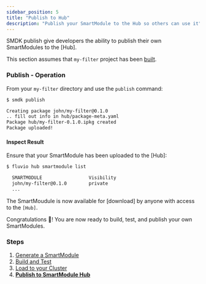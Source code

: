 ```yaml
---
sidebar_position: 5
title: "Publish to Hub"
description: "Publish your SmartModule to the Hub so others can use it"
---
```


SMDK publish give developers the ability to publish their own SmartModules to the [Hub].

This section assumes that `my-filter` project has been [built].

### Publish - Operation

From your `my-filter` directory and use the `publish` command:

```bash copy="fl"
$ smdk publish

Creating package john/my-filter@0.1.0
.. fill out info in hub/package-meta.yaml
Package hub/my-filter-0.1.0.ipkg created
Package uploaded!
```

#### Inspect Result

Ensure that your SmartModule has been uploaded to the [Hub]:

```bash copy="fl"
$ fluvio hub smartmodule list

  SMARTMODULE                 Visibility
  john/my-filter@0.1.0        private
  ...
```

The SmartMoudule is now available for [download] by anyone with access to the `[Hub]`.

Congratulations :tada:!  You are now ready to build, test, and publish your own SmartModules.

### Steps

1. [Generate a SmartModule]
2. [Build and Test]
3. [Load to your Cluster]
4. **[Publish to SmartModule Hub]**

[Load to your Cluster]: /docs/fluvio/smartmodules/smdk/load
[Publish to SmartModule Hub]: /docs/fluvio/smartmodules/smdk/publish
[Generate a SmartModule]: /docs/fluvio/smartmodules/smdk/generate
[Build and Test]: /docs/fluvio/smartmodules/smdk/build
[Load to your Cluster]: /docs/fluvio/smartmodules/smdk/load
[Publish to SmartModule Hub]: /docs/fluvio/smartmodules/smdk/publish
[SmartModule types]: /category/transform
[built]: /docs/fluvio/smartmodules/smdk/build
